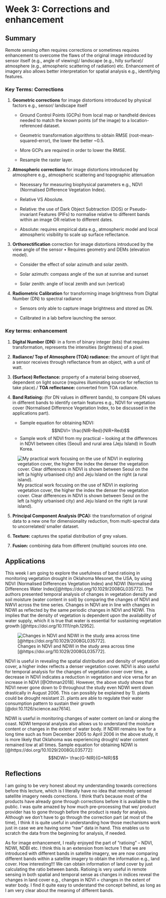 # Week 3: Corrections and enhancement

## Summary

Remote sensing often requires corrections or sometimes requires enhancement to overcome the flaws of the original image introduced by sensor itself (e.g., angle of viewing)/ landscape (e.g., hilly surface)/ atmosphere (e.g., atmospheric scattering of radiation) etc. Enhancement of imagery also allows better interpretation for spatial analysis e.g., identifying features.

### Key Terms: Corrections

1.  **Geometric corrections** for image distortions introduced by physical factors e.g., sensor/ landscape itself

    -   Ground Control Points (GCPs) from local map or handheld devices needed to match the known points (of the image) to a location-referenced dataset.

    -   Geometric transformation algorithms to obtain RMSE (root-mean-squared-error), the lower the better \~0.5.

    -   More GCPs are required in order to lower the RMSE.

    -   Resample the raster layer.

2.  **Atmospheric corrections** for image distortions introduced by atmosphere e.g., atmospheric scattering and topographic attenuation

    -   Necessary for measuring biophysical parameters e.g., NDVI (Normalised Difference Vegetation Index).

    -   Relative VS Absolute.

    -   Relative: the use of Dark Object Subtraction (DOS) or Pseudo-invariant Features (PIFs) to normalise relative to different bands within an image OR relative to different dates.

    -   Absolute: requires empirical data e.g., atmospheric model and local atmospheric visibility to scale up surface reflectance.

3.  **Orthorectification** correction for image distortions introduced by the view angle of the sensor • Requires geometry and DEMs (elevation model).

    -   Consider the effect of solar azimuth and solar zenith.

    -   Solar azimuth: compass angle of the sun at sunrise and sunset

    -   Solar zenith: angle of local zenith and sun (vertical)

4.  **Radiometric Calibration** for transforming image brightness from Digital Number (DN) to spectral radiance

    -   Sensors only able to capture image brightness and stored as DN.

    -   Calibrated in a lab before launching the sensor.

### Key terms: enhancement

1.  **Digital Number (DN):** in a form of binary integer (bits) that requires transformation, represents the intensities (brightness) of a pixel.

2.  **Radiance/ Top of Atmosphere (TOA) radiance:** the amount of light that a sensor receives through reflectance from an object, with a unit of watt.

3.  **(Surface) Reflectance:** property of a material being observed, dependent on light source (requires illuminating source for reflection to take place)./ **TOA reflectance:** converted from TOA radiance.

4.  **Band Ratioing:** (for DN values in different bands), to compare DN values in different bands to identify certain features e.g., NDVI for vegetation cover (Normalised Difference Vegetation Index, to be discussed in the applications part).

    -   Sample equation for obtaining NDVI: $$NDVI= \frac{NIR-Red}{NIR+Red}$$
    -   Sample work of NDVI from my practical -- looking at the differences in NDVI between cities (Seoul) and rural area (Jeju Island) in South Korea.

![My practical work focusing on the use of NDVI in exploring vegetation cover, the higher the index the denser the vegetation cover. Clear differences in NDVI is shown between Seoul on the left (a highly urbanised city) and Jeju Island on the right (a rural island).](images/NDVI.jpg){fig-align="center"}

5.  **Principal Component Analysis (PCA):** the transformation of original data to a new one for dimensionality reduction, from multi-spectral data to uncorrelated/ smaller dataset.

6.  **Texture:** captures the spatial distribution of grey values.

7.  **Fusion:** combining data from different (multiple) sources into one.

## Applications

This week I am going to explore the usefulness of band ratioing in monitoring vegetation drought in Oklahoma Mesonet, the USA, by using NDVI (Normalised Differences Vegetation Index) and NDWI (Normalised Differences Water Index)[@https://doi.org/10.1029/2008GL035772]. The authors presented temporal analysis of changes in vegetation density and soil moisture (water content in soil) by comparing the changes of NDVI and NWVI across the time series. Changes in NDVI are in line with changes in NDWI as reflected by the same periodic changes in NDVI and NDWI. This implies that the density of vegetation is dependent upon the availability of water supply, which it is true that water is essential for sustaining vegetation growth [@https://doi.org/10.1111/nph.12952].

![Changes in NDVI and NDWI in the study area across time [@https://doi.org/10.1029/2008GL035772].](images/NDVINDWI.png){fig-align="center"}

NDVI is useful in revealing the spatial distribution and density of vegetation cover, a higher index reflects a denser vegetation cover. NDVI is also useful for temporal analysis for the changes of vegetation cover over time, a decrease in NDVI indicates a reduction in vegetation and vice versa for an increase in NDVI [@Othman2018]. However, the above study shows that NDVI never gone down to 0 throughout the study even NDWI went down drastically in August 2006. This can possibly be explained by 1). plants could be drought resistant 2). plants are able to regulate their water consumption pattern to sustain their growth [@doi:10.1126/science.aaz7614].

NDWI is useful in monitoring changes of water content on land or along the coast. NDWI temporal analysis also allows us to understand the moisture content or changes in the extent of water body. If NDWI remains low for a long time such as from December 2005 to April 2006 in the above study, it is more likely that Oklahoma was experiencing drought/ water content remained low at all times. Sample equation for obtaining NDWI is [@https://doi.org/10.1029/2008GL035772]: $$NDWI= \frac{G-NIR}{G+NIR}$$

## Reflections

I am going to be very honest about my understanding towards corrections before this lecture, which is I literally have no idea that remotely sensed satellite imagery needs corrections. I think that's because most of the products have already gone through corrections before it is available to the public. I was quite amazed by how much pre-processing that we/ product provider has to gone through before the product is ready for analysis. Although we don't have to go through the correction part (at most of the time), I think it is quite useful in understanding how those mechanisms work just in case we are having some "raw" data in hand. This enables us to scratch the data from the beginning for analysis, if needed.

As for image enhancement, I really enjoyed the part of "ratioing" -- NDVI, NDWI, NDBI etc. I think this is an extension from lecture 1 that we are introduced with different bands in satellite imagery, we are now comparing different bands within a satellite imagery to obtain the information e.g., land cover. How interesting!!! We can obtain information of land cover by just calculating the ratio between bands. Ratioing is very useful in remote sensing in both spatial and temporal sense as changes in indices reveal the changes in land cover e.g., changes in NDVI = changes in the extent of water body. I find it quite easy to understand the concept behind, as long as I am very clear about the meaning of different bands.
